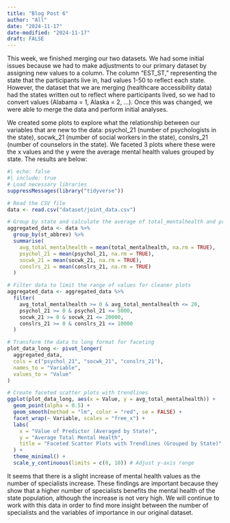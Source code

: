 ```yaml
---
title: "Blog Post 6"
author: "All"
date: "2024-11-17"
date-modified: "2024-11-17"
draft: FALSE
---
```


This week, we finished merging our two datasets. We had some initial issues because we had to make adjustments to our primary dataset by assigning new values to a column. The column “EST_ST,” representing the state that the participants live in, had values 1-50 to reflect each state. However, the dataset that we are merging (healthcare accessibility data) had the states written out to reflect where participants lived, so we had to convert values (Alabama = 1, Alaska = 2, …).  Once this was changed, we were able to merge the data and perform initial analyses.

We created some plots to explore what the relationship between our variables that are new to the data: psychol_21 (number of psychologists in the state), socwk_21 (number of social workers in the state), conslrs_21 (number of counselors in the state). We faceted 3 plots where these were the x values and the y were the average mental health values grouped by state. The results are below:

```r
#| echo: false
#| include: true
# Load necessary libraries
suppressMessages(library("tidyverse"))

# Read the CSV file
data <- read.csv("dataset/joint_data.csv")

# Group by state and calculate the average of total_mentalhealth and predictors
aggregated_data <- data %>%
  group_by(st_abbrev) %>%
  summarise(
    avg_total_mentalhealth = mean(total_mentalhealth, na.rm = TRUE),
    psychol_21 = mean(psychol_21, na.rm = TRUE),
    socwk_21 = mean(socwk_21, na.rm = TRUE),
    conslrs_21 = mean(conslrs_21, na.rm = TRUE)
  )

# Filter data to limit the range of values for cleaner plots
aggregated_data <- aggregated_data %>%
  filter(
    avg_total_mentalhealth >= 0 & avg_total_mentalhealth <= 20,
    psychol_21 >= 0 & psychol_21 <= 5000,
    socwk_21 >= 0 & socwk_21 <= 20000,
    conslrs_21 >= 0 & conslrs_21 <= 10000
  )

# Transform the data to long format for faceting
plot_data_long <- pivot_longer(
  aggregated_data, 
  cols = c("psychol_21", "socwk_21", "conslrs_21"), 
  names_to = "Variable", 
  values_to = "Value"
)

# Create faceted scatter plots with trendlines
ggplot(plot_data_long, aes(x = Value, y = avg_total_mentalhealth)) +
  geom_point(alpha = 0.5) +
  geom_smooth(method = "lm", color = "red", se = FALSE) +
  facet_wrap(~ Variable, scales = "free_x") +
  labs(
    x = "Value of Predictor (Averaged by State)",
    y = "Average Total Mental Health",
    title = "Faceted Scatter Plots with Trendlines (Grouped by State)"
  ) +
  theme_minimal() +
  scale_y_continuous(limits = c(0, 10)) # Adjust y-axis range

```


It seems that there is a slight increase of mental health values as the number of specialists increase. These findings are important because they show that a higher number of specialists benefits the mental health of the state population, although the increase is not very high. We will continue to work with this data in order to find more insight between the number of specialists and the variables of importance in our original dataset.
